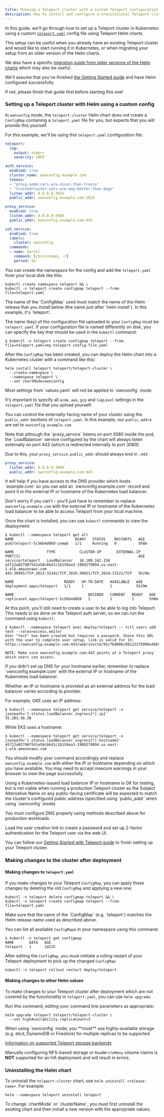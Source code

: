 ```yaml
---
title: Running a Teleport cluster with a custom Teleport configuration in Kubernetes using Helm
description: How to install and configure a Gravitational Teleport cluster with a custom config in Kubernetes using Helm
---
```


In this guide, we'll go through how to set up a Teleport cluster in Kubernetes using a custom [`teleport.yaml`](../../config-reference.mdx)
config file using Teleport Helm charts.

This setup can be useful when you already have an existing Teleport cluster and would like to start running it in Kubernetes, or when
migrating your setup from an older version of the Helm charts.

We also have a specific [migration guide from older versions of the Helm charts](./migration.mdx) which may also be useful.

We'll assume that you've finished [the Getting Started guide](./getting-started.mdx) and have Helm configured successfully.

If not, please finish that guide first before starting this one!

### Setting up a Teleport cluster with Helm using a custom config

In `ownconfig` mode, the `teleport-cluster` Helm chart does not create a `ConfigMap` containing a `teleport.yaml` file for you, but
expects that you will provide this yourself.

For this example, we'll be using this `teleport.yaml` configuration file:

```yaml
teleport:
  log:
    output: stderr
    severity: INFO

auth_service:
  enabled: true
  cluster_name: ownconfig.example.com
  tokens:
  - "proxy,node:cars-are-nicer-than-trains"
  - "trustedcluster:cats-are-way-better-than-dogs"
  listen_addr: 0.0.0.0:3025
  public_addr: ownconfig.example.com:3025

proxy_service:
  enabled: true
  listen_addr: 0.0.0.0:3080
  public_addr: ownconfig.example.com:443

ssh_service:
  enabled: true
  labels:
    cluster: ownconfig
  commands:
  - name: kernel
    command: [/bin/uname, -r]
    period: 5m
```

You can create the namespace for the config and add the `teleport.yaml` from your local disk like this:

```shell
kubectl create namespace teleport && \
kubectl -n teleport create configmap teleport --from-file=teleport.yaml
```

<Admonition type="note">
  The name of the `ConfigMap` used must match the name of the Helm release that you install below (the name just after `helm install`).
  In this example, it's `teleport`.

  The name (key) of the configuration file uploaded to your `ConfigMap` must be `teleport.yaml`. If your configuration file is named differently
  on disk, you can specify the key that should be used in the `kubectl` command:

  ```shell
  $ kubectl -n teleport create configmap teleport --from-file=teleport.yaml=my-teleport-config-file.yaml
  ```
</Admonition>

After the `ConfigMap` has been created, you can deploy the Helm chart into a Kubernetes cluster with a command like this:

```shell
helm install teleport teleport/teleport-cluster \
  --create-namespace \
  --namespace teleport \
  --set chartMode=ownconfig
```

<Admonition type="warning">
  Most settings from `values.yaml` will not be applied in `ownconfig` mode.

  It's important to specify all `acme`, `aws`, `gcp` and `logLevel` settings in the `teleport.yaml` file that you upload yourself.
</Admonition>

You can control the externally-facing name of your cluster using the `public_addr` sections of `teleport.yaml`. In this example,
our `public_addr`s are set to `ownconfig.example.com`.

<Admonition type="note" title="External proxy port">
  Note that although the `proxy_service` listens on port 3080 inside the pod, the `LoadBalancer` service configured by the chart will
  always listen externally on port 443 (which is redirected internally to port 3080).

  Due to this, your `proxy_service.public_addr` should always end in `:443`:

  ```yaml
  proxy_service:
    listen_addr: 0.0.0.0:3080
    public_addr: ownconfig.example.com:443
  ```
</Admonition>

<Admonition type="tip">
  It will help if you have access to the DNS provider which hosts `example.com` so you can add an `ownconfig.example.com` record
  and point it to the external IP or hostname of the Kubernetes load balancer.

  Don't worry if you can't - you'll just have to remember to replace `ownconfig.example.com` with the external IP or hostname
  of the Kubernetes load balancer to be able to access Teleport from your local machine.
</Admonition>

Once the chart is installed, you can use `kubectl` commands to view the deployment:

```shell
$ kubectl --namespace teleport get all
NAME                            READY   STATUS    RESTARTS   AGE
pod/teleport-5c56b4d869-znmqk   1/1     Running   0          5h8m

NAME               TYPE           CLUSTER-IP       EXTERNAL-IP                                                               PORT(S)                                                      AGE
service/teleport   LoadBalancer   10.100.162.158   a5f22a02798f541e58c6641c1b158ea3-1989279894.us-east-1.elb.amazonaws.com   443:30945/TCP,3023:32342/TCP,3026:30851/TCP,3024:31521/TCP   5h29m

NAME                       READY   UP-TO-DATE   AVAILABLE   AGE
deployment.apps/teleport   1/1     1            1           5h29m

NAME                                  DESIRED   CURRENT   READY   AGE
replicaset.apps/teleport-5c56b4d869   1         1         1       5h8m
```

At this point, you'll still need to create a user to be able to log into Teleport. This needs to be done on the Teleport auth server,
so we can run the command using `kubectl`:

```shell
$ kubectl --namespace teleport exec deploy/teleport -- tctl users add test --roles=access,editor
User "test" has been created but requires a password. Share this URL with the user to complete user setup, link is valid for 1h:
https://ownconfig.example.com:443/web/invite/91cfbd08bc89122275006e48b516cc68

NOTE: Make sure ownconfig.example.com:443 points at a Teleport proxy which users can access.
```

<Admonition type="note">
  If you didn't set up DNS for your hostname earlier, remember to replace `ownconfig.example.com` with the external IP or hostname of the
  Kubernetes load balancer.

  Whether an IP or hostname is provided as an external address for the load balancer varies according to provider.

  For example, GKE uses an IP address:
  ```shell
  $ kubectl --namespace teleport get service/teleport -o jsonpath='{.status.loadBalancer.ingress[*].ip}'
  35.203.56.38
  ```

  While EKS uses a hostname:
  ```shell
  $ kubectl --namespace teleport get service/teleport -o jsonpath='{.status.loadBalancer.ingress[*].hostname}'
  a5f22a02798f541e58c6641c1b158ea3-1989279894.us-east-1.elb.amazonaws.com
  ```

  You should modify your command accordingly and replace `ownconfig.example.com` with either the IP or hostname depending on which you have
  available. You may need to accept insecure warnings in your browser to view the page successfully.
</Admonition>

<Admonition type="warning">
  Using a Kubernetes-issued load balancer IP or hostname is OK for testing, but is not viable when running a production Teleport cluster
  as the Subject Alternative Name on any public-facing certificate will be expected to match the cluster's configured public address (specified
  using `public_addr` when using `ownconfig` mode)

  You must configure DNS properly using methods described above for production workloads.
</Admonition>

Load the user creation link to create a password and set up 2-factor authentication for the Teleport user via the web UI.

You can follow our [Getting Started with Teleport guide](../../getting-started.mdx#step-2-create-a-teleport-user-and-set-up-2-factor-authentication) to finish setting up your
Teleport cluster.

### Making changes to the cluster after deployment

#### Making changes to `teleport.yaml`

If you make changes to your Teleport `ConfigMap`, you can apply these changes by deleting the old `ConfigMap` and applying a new one:

```shell
kubectl -n teleport delete configmap teleport && \
kubectl -n teleport create configmap teleport --from-file=teleport.yaml
```

<Admonition type="note">
  Make sure that the name of the `ConfigMap` (e.g. `teleport`) matches the Helm release name used as described above.

  You can list all available `ConfigMap`s in your namespace using this command:

  ```shell
  $ kubectl -n teleport get configmap
  NAME       DATA   AGE
  teleport   1      2d21h
  ```
</Admonition>

After editing the `ConfigMap`, you must inititate a rolling restart of your Teleport deployment to pick up the changed `ConfigMap`:

```shell
kubectl -n teleport rollout restart deploy/teleport
```

#### Making changes to other Helm values

To make changes to your Teleport cluster after deployment which are not covered by the functionality in `teleport.yaml`, you can
use `helm upgrade`.

Run this command, editing your command line parameters as appropriate:

```shell
helm upgrade teleport teleport/teleport-cluster \
  --set highAvailability.replicaCount=3
```

<Admonition type="warning">
  When using `ownconfig` mode, you **must** use highly-available storage (e.g. etcd, DynamoDB or Firestore) for multiple replicas to be supported.

  [Information on supported Teleport storage backends](../../architecture/authentication.mdx#storage-back-ends)

  Manually configuring NFS-based storage or `ReadWriteMany` volume claims is **NOT** supported for an HA deployment and will result in errors.
</Admonition>

### Uninstalling the Helm chart

To uninstall the `teleport-cluster` chart, use `helm uninstall <release-name>`. For example:

```shell
helm --namespace teleport uninstall teleport
```

<Admonition type="note">
  To change `chartMode` or `clusterName`, you must first uninstall the existing chart and then install a new version with the appropriate values.
</Admonition>